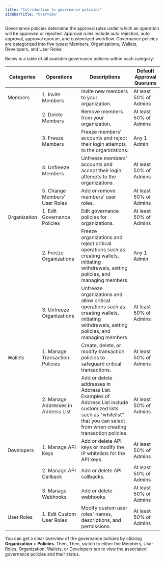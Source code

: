 ```yaml
---
title: "Introduction to governance policies"
sidebarTitle: "Overview"
---
```



Governance policies determine the approval rules under which an operation will be approved or rejected. Approval rules include auto rejection, auto approval, approval quorum, and customized workflow. Governance policies are categorized into five types: Members, Organizations, Wallets, Developers, and User Roles.

Below is a table of all available governance policies within each category:

| Categories   | Operations             | Descriptions                                       | Default Approval Quorums        |
|--------------|------------------------|----------------------------------------------------|---------------------------------|
| Members      | 1. Invite Members      | Invite new members to your organization.           | At least 50% of Admins          |
|              | 2. Delete Members      | Remove members from your organization.             | At least 50% of Admins          |
|              | 3. Freeze Members      | Freeze members' accounts and reject their login attempts to the organizations. | Any 1 Admin                   |
|              | 4. Unfreeze Members    | Unfreeze members' accounts and accept their login attempts to the organizations. | At least 50% of Admins        |
|              | 5. Change Members' User Roles | Add or remove members' user roles.            | At least 50% of Admins          |
| Organization | 1. Edit Governance Policies | Edit governance policies for organizations.    | At least 50% of Admins          |
|              | 2. Freeze Organizations | Freeze organizations and reject critical operations such as creating wallets, initiating withdrawals, setting policies, and managing members. | Any 1 Admin                  |
|              | 3. Unfreeze Organizations | Unfreeze organizations and allow critical operations such as creating wallets, initiating withdrawals, setting policies, and managing members. | At least 50% of Admins        |
| Wallets      | 1. Manage Transaction Policies | Create, delete, or modify transaction policies to safeguard critical transactions. | At least 50% of Admins        |
|              | 2. Manage Addresses in Address List | Add or delete addresses in Address List. Examples of Address List include customized lists such as "whitelist" that you can select from when creating transaction policies. | At least 50% of Admins       |
| Developers   | 1. Manage API Keys     | Add or delete API keys or modify the IP whitelists for the API keys. | At least 50% of Admins         |
|              | 2. Manage API Callback | Add or delete API callbacks.                        | At least 50% of Admins          |
|              | 3. Manage Webhooks     | Add or delete webhooks.                             | At least 50% of Admins          |
| User Roles   | 1. Edit Custom User Roles | Modify custom user roles' names, descriptions, and permissions. | At least 50% of Admins          |

You can get a clear overview of the governance policies by clicking **Organization** > **Policies**. Then, Then, switch to either the Members, User Roles, Organization, Wallets, or Developers tab to view the associated governance policies and their status.
